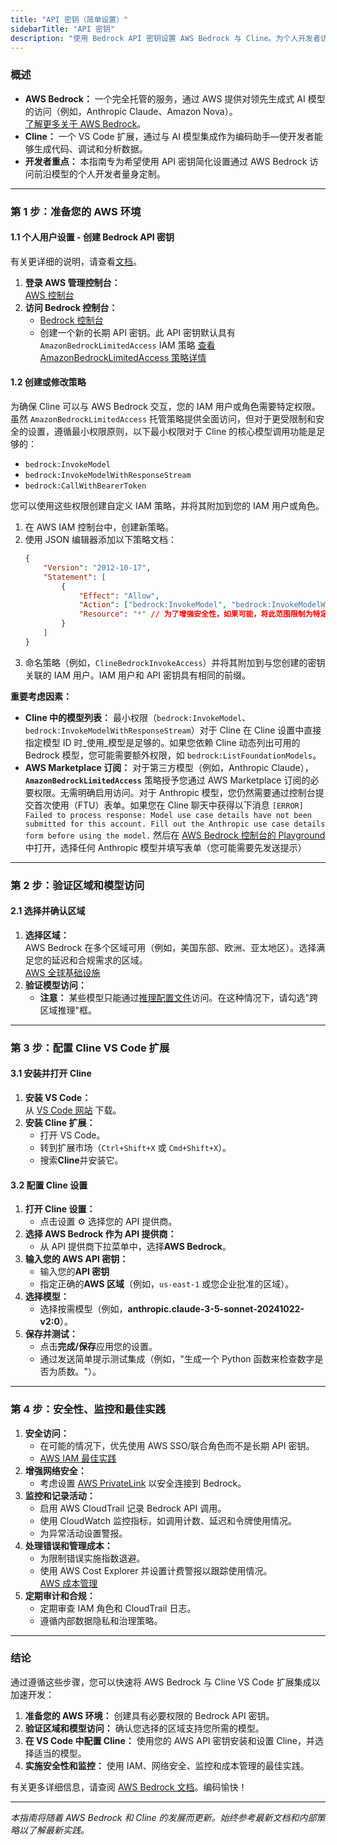 ```yaml
---
title: "API 密钥（简单设置）"
sidebarTitle: "API 密钥"
description: "使用 Bedrock API 密钥设置 AWS Bedrock 与 Cline。为个人开发者访问前沿模型提供最简单的设置。"
---
```


### 概述

-   **AWS Bedrock：** 一个完全托管的服务，通过 AWS 提供对领先生成式 AI 模型的访问（例如，Anthropic Claude、Amazon Nova）。\
    [了解更多关于 AWS Bedrock](https://docs.aws.amazon.com/bedrock/latest/userguide/what-is-bedrock.html)。
-   **Cline：** 一个 VS Code 扩展，通过与 AI 模型集成作为编码助手—使开发者能够生成代码、调试和分析数据。
-   **开发者重点：** 本指南专为希望使用 API 密钥简化设置通过 AWS Bedrock 访问前沿模型的个人开发者量身定制。

---

### 第 1 步：准备您的 AWS 环境

#### 1.1 个人用户设置 - 创建 Bedrock API 密钥

有关更详细的说明，请查看[文档](https://docs.aws.amazon.com/bedrock/latest/userguide/api-keys.html)。

1. **登录 AWS 管理控制台：**\
   [AWS 控制台](https://aws.amazon.com/console/)
2. **访问 Bedrock 控制台：**
    - [Bedrock 控制台](https://console.aws.amazon.com/bedrock)
    - 创建一个新的长期 API 密钥。此 API 密钥默认具有 `AmazonBedrockLimitedAccess` IAM 策略
      [查看 AmazonBedrockLimitedAccess 策略详情](https://docs.aws.amazon.com/bedrock/latest/userguide/security-iam.html)

#### 1.2 创建或修改策略

为确保 Cline 可以与 AWS Bedrock 交互，您的 IAM 用户或角色需要特定权限。虽然 `AmazonBedrockLimitedAccess` 托管策略提供全面访问，但对于更受限制和安全的设置，遵循最小权限原则，以下最小权限对于 Cline 的核心模型调用功能是足够的：

-   `bedrock:InvokeModel`
-   `bedrock:InvokeModelWithResponseStream`
-   `bedrock:CallWithBearerToken`

您可以使用这些权限创建自定义 IAM 策略，并将其附加到您的 IAM 用户或角色。

1.  在 AWS IAM 控制台中，创建新策略。
2.  使用 JSON 编辑器添加以下策略文档：
    ```json
    {
    	"Version": "2012-10-17",
    	"Statement": [
    		{
    			"Effect": "Allow",
    			"Action": ["bedrock:InvokeModel", "bedrock:InvokeModelWithResponseStream", "bedrock:CallWithBearerToken"],
    			"Resource": "*" // 为了增强安全性，如果可能，将此范围限制为特定模型 ARN。
    		}
    	]
    }
    ```
3.  命名策略（例如，`ClineBedrockInvokeAccess`）并将其附加到与您创建的密钥关联的 IAM 用户。IAM 用户和 API 密钥具有相同的前缀。

**重要考虑因素：**

-   **Cline 中的模型列表：** 最小权限（`bedrock:InvokeModel`、`bedrock:InvokeModelWithResponseStream`）对于 Cline 在 Cline 设置中直接指定模型 ID 时_使用_模型是足够的。如果您依赖 Cline 动态列出可用的 Bedrock 模型，您可能需要额外权限，如 `bedrock:ListFoundationModels`。
-   **AWS Marketplace 订阅：** 对于第三方模型（例如，Anthropic Claude），**`AmazonBedrockLimitedAccess`** 策略授予您通过 AWS Marketplace 订阅的必要权限。无需明确启用访问。对于 Anthropic 模型，您仍然需要通过控制台提交首次使用（FTU）表单。如果您在 Cline 聊天中获得以下消息 `[ERROR] Failed to process response: Model use case details have not been submitted for this account. Fill out the Anthropic use case details form before using the model.` 然后在 [AWS Bedrock 控制台的 Playground](https://console.aws.amazon.com/bedrock/home?#/text-generation-playground) 中打开，选择任何 Anthropic 模型并填写表单（您可能需要先发送提示）

---

### 第 2 步：验证区域和模型访问

#### 2.1 选择并确认区域

1. **选择区域：**\
   AWS Bedrock 在多个区域可用（例如，美国东部、欧洲、亚太地区）。选择满足您的延迟和合规需求的区域。\
   [AWS 全球基础设施](https://aws.amazon.com/about-aws/global-infrastructure/regions_az/)
2. **验证模型访问：**
    - **注意：** 某些模型只能通过[推理配置文件](https://docs.aws.amazon.com/bedrock/latest/userguide/inference-profiles-support.html)访问。在这种情况下，请勾选"跨区域推理"框。

---

### 第 3 步：配置 Cline VS Code 扩展

#### 3.1 安装并打开 Cline

1. **安装 VS Code：**\
   从 [VS Code 网站](https://code.visualstudio.com/) 下载。
2. **安装 Cline 扩展：**
    - 打开 VS Code。
    - 转到扩展市场（`Ctrl+Shift+X` 或 `Cmd+Shift+X`）。
    - 搜索**Cline**并安装它。

#### 3.2 配置 Cline 设置

1. **打开 Cline 设置：**
    - 点击设置 ⚙️ 选择您的 API 提供商。
2. **选择 AWS Bedrock 作为 API 提供商：**
    - 从 API 提供商下拉菜单中，选择**AWS Bedrock**。
3. **输入您的 AWS API 密钥：**
    - 输入您的**API 密钥**
    - 指定正确的**AWS 区域**（例如，`us-east-1` 或您企业批准的区域）。
4. **选择模型：**
    - 选择按需模型（例如，**anthropic.claude-3-5-sonnet-20241022-v2:0**）。
5. **保存并测试：**
    - 点击**完成/保存**应用您的设置。
    - 通过发送简单提示测试集成（例如，"生成一个 Python 函数来检查数字是否为质数。"）。

---

### 第 4 步：安全性、监控和最佳实践

1. **安全访问：**
    - 在可能的情况下，优先使用 AWS SSO/联合角色而不是长期 API 密钥。
    - [AWS IAM 最佳实践](https://docs.aws.amazon.com/IAM/latest/UserGuide/best-practices.html)
2. **增强网络安全：**
    - 考虑设置 [AWS PrivateLink](https://docs.aws.amazon.com/vpc/latest/userguide/endpoint-services-overview.html) 以安全连接到 Bedrock。
3. **监控和记录活动：**
    - 启用 AWS CloudTrail 记录 Bedrock API 调用。
    - 使用 CloudWatch 监控指标，如调用计数、延迟和令牌使用情况。
    - 为异常活动设置警报。
4. **处理错误和管理成本：**
    - 为限制错误实施指数退避。
    - 使用 AWS Cost Explorer 并设置计费警报以跟踪使用情况。\
      [AWS 成本管理](https://docs.aws.amazon.com/cost-management/latest/userguide/what-is-aws-cost-management.html)
5. **定期审计和合规：**
    - 定期审查 IAM 角色和 CloudTrail 日志。
    - 遵循内部数据隐私和治理策略。

---

### 结论

通过遵循这些步骤，您可以快速将 AWS Bedrock 与 Cline VS Code 扩展集成以加速开发：

1. **准备您的 AWS 环境：** 创建具有必要权限的 Bedrock API 密钥。
2. **验证区域和模型访问：** 确认您选择的区域支持您所需的模型。
3. **在 VS Code 中配置 Cline：** 使用您的 AWS API 密钥安装和设置 Cline，并选择适当的模型。
4. **实施安全性和监控：** 使用 IAM、网络安全、监控和成本管理的最佳实践。

有关更多详细信息，请查阅 [AWS Bedrock 文档](https://docs.aws.amazon.com/bedrock/latest/userguide/what-is-bedrock.html)。编码愉快！

---

_本指南将随着 AWS Bedrock 和 Cline 的发展而更新。始终参考最新文档和内部策略以了解最新实践。_
